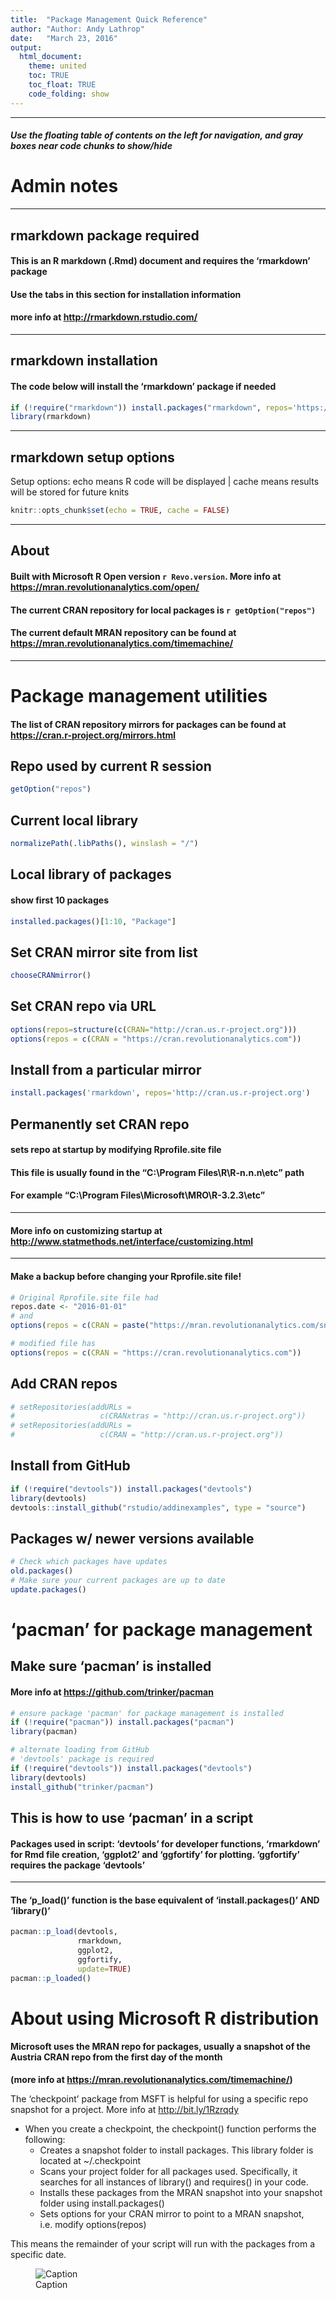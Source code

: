 ```yaml
---
title:  "Package Management Quick Reference"
author: "Author: Andy Lathrop"
date:   "March 23, 2016"
output: 
  html_document:
    theme: united
    toc: TRUE
    toc_float: TRUE
    code_folding: show
---
```

***
##### Use the floating **table of contents** on the left for navigation, and **gray boxes near code chunks** to show/hide

Admin notes {.tabset}
=======================
***

**rmarkdown** package required
------------------------------
#### This is an R markdown (.Rmd) document and requires the **'rmarkdown'** package
#### Use the tabs in this section for installation information
#### more info at <http://rmarkdown.rstudio.com/>
***

**rmarkdown** installation
--------------------------
#### The code below will install the 'rmarkdown' package if needed
```r
if (!require("rmarkdown")) install.packages("rmarkdown", repos='https://cran.revolutionanalytics.com')
library(rmarkdown)
```
***
**rmarkdown** setup options
---------------------------
Setup options: echo means R code will be displayed | cache means results will be stored for future knits
```r
knitr::opts_chunk$set(echo = TRUE, cache = FALSE)
```
***
About
-----
#### Built with **Microsoft R Open** version `r Revo.version`. More info at <https://mran.revolutionanalytics.com/open/>
#### The current CRAN repository for local packages is `r getOption("repos")`
#### The current default MRAN repository can be found at <https://mran.revolutionanalytics.com/timemachine/>
***

Package management utilities
============================
#### The list of CRAN repository mirrors for packages can be found at <https://cran.r-project.org/mirrors.html>

Repo used by current R session
------------------------------
```r
getOption("repos")
```

Current local library
---------------------
```r
normalizePath(.libPaths(), winslash = "/")
```

Local library of packages
-------------------------
#### show first 10 packages
```r
installed.packages()[1:10, "Package"] 
```

Set CRAN mirror site from list
------------------------------
```r
chooseCRANmirror()
```

Set CRAN repo via URL
---------------------
```r
options(repos=structure(c(CRAN="http://cran.us.r-project.org")))
options(repos = c(CRAN = "https://cran.revolutionanalytics.com"))
```

Install from a particular mirror
--------------------------------
```r
install.packages('rmarkdown', repos='http://cran.us.r-project.org')
```

Permanently set CRAN repo
-------------------------
#### sets repo at startup by modifying **Rprofile.site** file  
#### This file is usually found in the "C:\\Program Files\\R\\R-n.n.n\\etc" path  
#### For example "C:\\Program Files\\Microsoft\\MRO\\R-3.2.3\\etc"
***
#### More info on customizing startup at <http://www.statmethods.net/interface/customizing.html>
***
#### **Make a backup before changing your Rprofile.site file!**  
```r
# Original Rprofile.site file had 
repos.date <- "2016-01-01"
# and
options(repos = c(CRAN = paste("https://mran.revolutionanalytics.com/snapshot/",repos.date,sep="")))

# modified file has
options(repos = c(CRAN = "https://cran.revolutionanalytics.com"))
```

Add CRAN repos
--------------
```r
# setRepositories(addURLs =
#                   c(CRANxtras = "http://cran.us.r-project.org"))
# setRepositories(addURLs =
#                   c(CRAN = "http://cran.us.r-project.org"))
```

Install from GitHub
-------------------
```r
if (!require("devtools")) install.packages("devtools")
library(devtools)
devtools::install_github("rstudio/addinexamples", type = "source")
```

Packages w/ newer versions available
------------------------------------
```r
# Check which packages have updates
old.packages()
# Make sure your current packages are up to date
update.packages()
```

# 'pacman' for package management
## Make sure 'pacman' is installed
#### More info at <https://github.com/trinker/pacman>
```r
# ensure package 'pacman' for package management is installed
if (!require("pacman")) install.packages("pacman")
library(pacman)

# alternate loading from GitHub
# 'devtools' package is required
if (!require("devtools")) install.packages("devtools")
library(devtools)
install_github("trinker/pacman")
```
This is how to use 'pacman' in a script
---------------------------------------
#### Packages used in script: 'devtools' for developer functions, 'rmarkdown' for Rmd file creation, 'ggplot2' and 'ggfortify' for plotting. 'ggfortify' requires the package 'devtools' 
***
#### The 'p_load()' function is the base equivalent of 'install.packages()' AND 'library()'
```r
pacman::p_load(devtools, 
               rmarkdown, 
               ggplot2, 
               ggfortify, 
               update=TRUE)
pacman::p_loaded()
```

About using Microsoft R distribution
====================================
#### Microsoft uses the MRAN repo for packages, usually a snapshot of the Austria CRAN repo from the first day of the month
**(more info at <https://mran.revolutionanalytics.com/timemachine/>)**

The 'checkpoint' package from MSFT is helpful for using a specific repo snapshot for a project. 
More info at <http://bit.ly/1Rzrqdy>  

* When you create a checkpoint, the checkpoint() function performs the following:
    + Creates a snapshot folder to install packages. This library folder is located at ~/.checkpoint
    + Scans your project folder for all packages used. Specifically, it searches for all instances of library() and requires() in your code.
    + Installs these packages from the MRAN snapshot into your snapshot folder using install.packages()
    + Sets options for your CRAN mirror to point to a MRAN snapshot, i.e. modify options(repos)
    
This means the remainder of your script will run with the packages from a specific date.

![Caption](myGraphics\\MSFT-R-Checkpoint.png)
